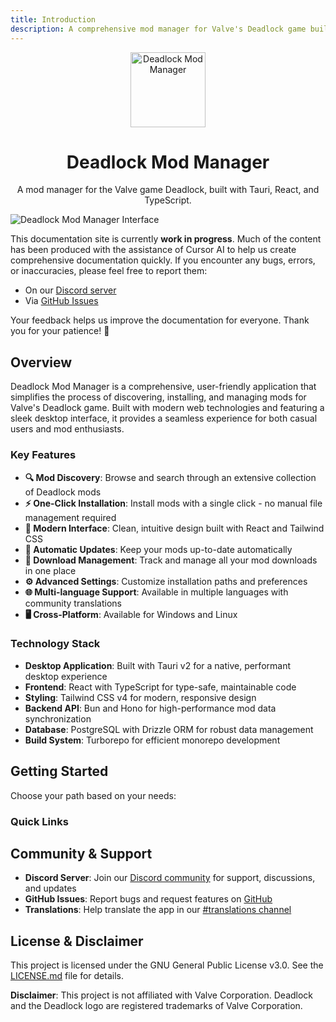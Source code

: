 ---
title: Introduction
description: A comprehensive mod manager for Valve's Deadlock game built with modern web technologies
---


<div align="center">
  <img
    src="/assets/deadlock.png"
    alt="Deadlock Mod Manager"
    width="120"
    height="120"
  />
  <h1>Deadlock Mod Manager</h1>
  <p>
    A mod manager for the Valve game Deadlock, built with Tauri, React, and
    TypeScript.
  </p>
</div>

![Deadlock Mod Manager Interface](/assets/mods.png)

<Callout type="info" title="Documentation Status">

This documentation site is currently **work in progress**. Much of the content has been produced with the assistance of Cursor AI to help us create comprehensive documentation quickly.
If you encounter any bugs, errors, or inaccuracies, please feel free to report them:

- On our [Discord server](https://deadlockmods.app/discord)
- Via [GitHub Issues](https://github.com/stormix/deadlock-modmanager/issues)

Your feedback helps us improve the documentation for everyone. Thank you for your patience! 🙏

</Callout>

## Overview

Deadlock Mod Manager is a comprehensive, user-friendly application that simplifies the process of discovering, installing, and managing mods for Valve's Deadlock game. Built with modern web technologies and featuring a sleek desktop interface, it provides a seamless experience for both casual users and mod enthusiasts.

### Key Features

- **🔍 Mod Discovery**: Browse and search through an extensive collection of Deadlock mods
- **⚡ One-Click Installation**: Install mods with a single click - no manual file management required
- **📱 Modern Interface**: Clean, intuitive design built with React and Tailwind CSS
- **🔄 Automatic Updates**: Keep your mods up-to-date automatically
- **💾 Download Management**: Track and manage all your mod downloads in one place
- **⚙️ Advanced Settings**: Customize installation paths and preferences
- **🌐 Multi-language Support**: Available in multiple languages with community translations
- **🖥️ Cross-Platform**: Available for Windows and Linux

### Technology Stack

- **Desktop Application**: Built with Tauri v2 for a native, performant desktop experience
- **Frontend**: React with TypeScript for type-safe, maintainable code
- **Styling**: Tailwind CSS v4 for modern, responsive design
- **Backend API**: Bun and Hono for high-performance mod data synchronization
- **Database**: PostgreSQL with Drizzle ORM for robust data management
- **Build System**: Turborepo for efficient monorepo development

## Getting Started

Choose your path based on your needs:

<Cards>
  <Card
    title="Players Guide"
    description="Install and start using Deadlock Mod Manager immediately"
    href="/using-mod-manager"
  />
  <Card
    title="Developers Guide"
    description="Set up development environment and contribute to the project"
    href="/developer-docs"
  />
  <Card
    title="Modders Guide"
    description="Set up development environment and contribute to the project"
    href="/modding"
  />
</Cards>

### Quick Links

<Cards>
  <Card
    title="Download Latest Release"
    href="https://deadlockmods.app/download"
  />
  <Card
    title="Report Issues"
    href="https://github.com/stormix/deadlock-modmanager/issues"
  />
  <Card
    title="Join Discord Community"
    href="https://deadlockmods.app/discord"
  />
  <Card
    title="View Source Code"
    href="https://github.com/deadlock-mod-manager/deadlock-mod-manager"
  />
</Cards>

## Community & Support

- **Discord Server**: Join our [Discord community](https://deadlockmods.app/discord) for support, discussions, and updates
- **GitHub Issues**: Report bugs and request features on [GitHub](https://github.com/stormix/deadlock-modmanager/issues)
- **Translations**: Help translate the app in our [#translations channel](https://discord.com/channels/1322369530386710568/1414203136939135067)

## License & Disclaimer

This project is licensed under the GNU General Public License v3.0. See the [LICENSE.md](https://github.com/stormix/deadlock-modmanager/blob/main/LICENSE.md) file for details.

**Disclaimer**: This project is not affiliated with Valve Corporation. Deadlock and the Deadlock logo are registered trademarks of Valve Corporation.
